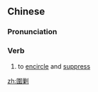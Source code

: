 ==Chinese==
{{zh-forms|s=围剿}}

===Pronunciation===
{{zh-pron
|m=wéijiǎo
|c=wai4 ziu2
|mn=qz,xm:ûi-chiáu/tw,zz:ûi-châu
|cat=v
}}

===Verb===
{{zh-verb}}

# to [[encircle]] and [[suppress]]

[[zh:圍剿]]